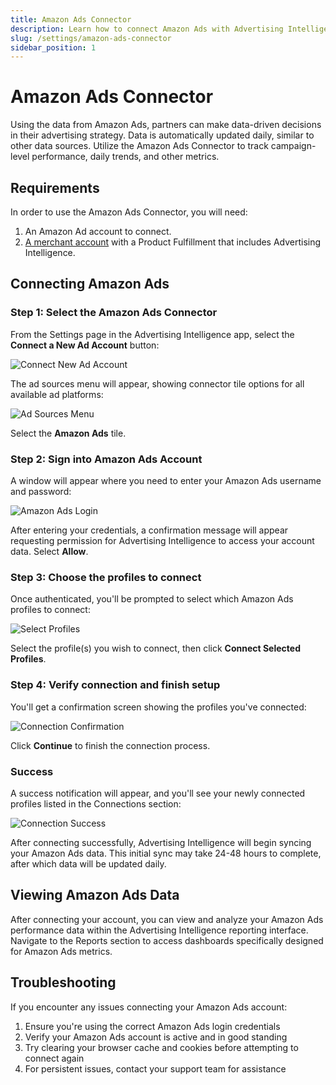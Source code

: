 ```yaml
---
title: Amazon Ads Connector
description: Learn how to connect Amazon Ads with Advertising Intelligence
slug: /settings/amazon-ads-connector
sidebar_position: 1
---
```


# Amazon Ads Connector

Using the data from Amazon Ads, partners can make data-driven decisions in their advertising strategy. Data is automatically updated daily, similar to other data sources. Utilize the Amazon Ads Connector to track campaign-level performance, daily trends, and other metrics.

## Requirements

In order to use the Amazon Ads Connector, you will need:

1. An Amazon Ad account to connect.
2. [A merchant account](#) with a Product Fulfillment that includes Advertising Intelligence.

## Connecting Amazon Ads

### Step 1: Select the Amazon Ads Connector

From the Settings page in the Advertising Intelligence app, select the **Connect a New Ad Account** button:

![Connect New Ad Account](./img/step1.jpg)

The ad sources menu will appear, showing connector tile options for all available ad platforms:

![Ad Sources Menu](./img/step2.jpg)

Select the **Amazon Ads** tile.

### Step 2: Sign into Amazon Ads Account

A window will appear where you need to enter your Amazon Ads username and password:

![Amazon Ads Login](./img/step3.jpg)

After entering your credentials, a confirmation message will appear requesting permission for Advertising Intelligence to access your account data. Select **Allow**.

### Step 3: Choose the profiles to connect

Once authenticated, you'll be prompted to select which Amazon Ads profiles to connect:

![Select Profiles](./img/step4.jpg)

Select the profile(s) you wish to connect, then click **Connect Selected Profiles**.

### Step 4: Verify connection and finish setup

You'll get a confirmation screen showing the profiles you've connected:

![Connection Confirmation](./img/step5.jpg)

Click **Continue** to finish the connection process.

### Success

A success notification will appear, and you'll see your newly connected profiles listed in the Connections section:

![Connection Success](./img/result.jpg)

After connecting successfully, Advertising Intelligence will begin syncing your Amazon Ads data. This initial sync may take 24-48 hours to complete, after which data will be updated daily.

## Viewing Amazon Ads Data

After connecting your account, you can view and analyze your Amazon Ads performance data within the Advertising Intelligence reporting interface. Navigate to the Reports section to access dashboards specifically designed for Amazon Ads metrics.

## Troubleshooting

If you encounter any issues connecting your Amazon Ads account:

1. Ensure you're using the correct Amazon Ads login credentials
2. Verify your Amazon Ads account is active and in good standing
3. Try clearing your browser cache and cookies before attempting to connect again
4. For persistent issues, contact your support team for assistance